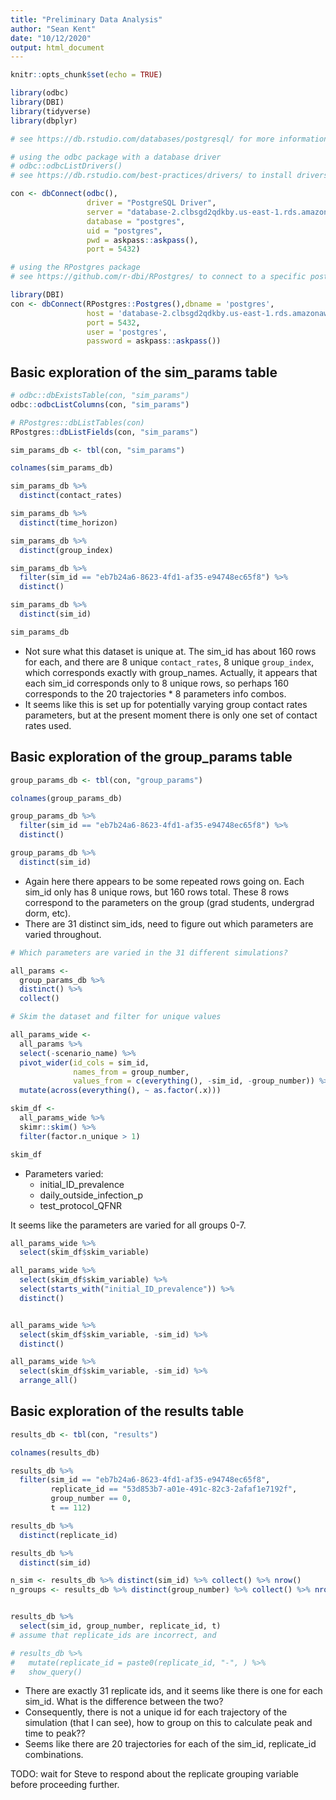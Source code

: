 ```yaml
---
title: "Preliminary Data Analysis"
author: "Sean Kent"
date: "10/12/2020"
output: html_document
---
```


```r
knitr::opts_chunk$set(echo = TRUE)

library(odbc)
library(DBI)
library(tidyverse)
library(dbplyr)

```


```r
# see https://db.rstudio.com/databases/postgresql/ for more information

# using the odbc package with a database driver
# odbc::odbcListDrivers()
# see https://db.rstudio.com/best-practices/drivers/ to install drivers

con <- dbConnect(odbc(), 
                 driver = "PostgreSQL Driver",
                 server = "database-2.clbsgd2qdkby.us-east-1.rds.amazonaws.com",
                 database = "postgres",
                 uid = "postgres",
                 pwd = askpass::askpass(),
                 port = 5432)

# using the RPostgres package
# see https://github.com/r-dbi/RPostgres/ to connect to a specific postgres database

library(DBI)
con <- dbConnect(RPostgres::Postgres(),dbname = 'postgres', 
                 host = 'database-2.clbsgd2qdkby.us-east-1.rds.amazonaws.com', 
                 port = 5432, 
                 user = 'postgres', 
                 password = askpass::askpass())

```

## Basic exploration of the sim_params table

```r
# odbc::dbExistsTable(con, "sim_params")
odbc::odbcListColumns(con, "sim_params")

# RPostgres::dbListTables(con)
RPostgres::dbListFields(con, "sim_params")
```


```r
sim_params_db <- tbl(con, "sim_params")

colnames(sim_params_db)

sim_params_db %>% 
  distinct(contact_rates)

sim_params_db %>% 
  distinct(time_horizon)

sim_params_db %>% 
  distinct(group_index)

sim_params_db %>% 
  filter(sim_id == "eb7b24a6-8623-4fd1-af35-e94748ec65f8") %>% 
  distinct()

sim_params_db %>% 
  distinct(sim_id)

sim_params_db

```

- Not sure what this dataset is unique at.  The sim_id has about 160 rows for each, and there are 8 unique `contact_rates`, 8 unique `group_index`, which corresponds exactly with group_names. Actually, it appears that each sim_id corresponds only to 8 unique rows, so perhaps 160 corresponds to the 20 trajectories * 8 parameters info combos.  
- It seems like this is set up for potentially varying group contact rates parameters, but at the present moment there is only one set of contact rates used.  


## Basic exploration of the group_params table

```r
group_params_db <- tbl(con, "group_params")

colnames(group_params_db)

group_params_db %>% 
  filter(sim_id == "eb7b24a6-8623-4fd1-af35-e94748ec65f8") %>% 
  distinct()

group_params_db %>% 
  distinct(sim_id)


```

- Again here there appears to be some repeated rows going on.  Each sim_id only has 8 unique rows, but 160 rows total.  These 8 rows correspond to the parameters on the group (grad students, undergrad dorm, etc).  
- There are 31 distinct sim_ids, need to figure out which parameters are varied throughout. 

```r
# Which parameters are varied in the 31 different simulations?

all_params <- 
  group_params_db %>% 
  distinct() %>% 
  collect()

# Skim the dataset and filter for unique values

all_params_wide <-   
  all_params %>% 
  select(-scenario_name) %>% 
  pivot_wider(id_cols = sim_id,  
              names_from = group_number,
              values_from = c(everything(), -sim_id, -group_number)) %>% 
  mutate(across(everything(), ~ as.factor(.x)))

skim_df <- 
  all_params_wide %>% 
  skimr::skim() %>% 
  filter(factor.n_unique > 1)

skim_df
```

- Parameters varied:
  - initial_ID_prevalence
  - daily_outside_infection_p
  - test_protocol_QFNR
  
It seems like the parameters are varied for all groups 0-7.  


```r
all_params_wide %>% 
  select(skim_df$skim_variable) 

all_params_wide %>% 
  select(skim_df$skim_variable) %>% 
  select(starts_with("initial_ID_prevalence")) %>% 
  distinct()


all_params_wide %>% 
  select(skim_df$skim_variable, -sim_id) %>% 
  distinct()

all_params_wide %>% 
  select(skim_df$skim_variable, -sim_id) %>% 
  arrange_all()
```

<!-- More detail on how the parameters are varied: -->

<!-- - For `initial_ID_prevalence`, there are 11 unique combinations -->
<!--   - Group 0 (UGD): there are 4 unique values: 0.00294, 0.00090, 0.00274, 0.00027. -->
<!--     - The most common value is 0.00294 -->
<!--   - Group 1 (UGOC): there are 4 unique values: 0.00090, 0.00973, 0.00274, 0.00027. -->
<!--     - The most common value is 0.00973, the other values happen once -->
<!--   - Group 2 (GSR): there are 2 unique values: 0.03297, 0.00027, 0.00090, 0.00027. -->
<!--     - The most common value is 0.03297, the other value happens once -->
<!--   - Group 3 (GSO): there are 2 unique values: 0.03297, 0.00027 -->
<!--     - The most common value is 0.03297, the other value happens once -->
<!-- - For `daily_outside_infection_p`, there are 7 unique combinations -->
<!--   - For groups 0, 1, 2, there are 3 unique values: 1.2e-5, 1.5e-4, 3.0e-4 -->
<!--     - The most common value is 1.2e-5. -->
<!--     - The other values happen once in each combination, and there is one setting where all are set to 1.2e-5 -->
<!-- - For `test_protocol_QFNR`, there are 4 unique combinations -->
<!--   - For group 0, 1, 2, there are 2 unique values: 0.1, 0.3 -->
<!--   - The common value is 0.1 -->
<!--   - Values are changed to 0.3 for one group in each setting.   -->

<!-- Ignoring sim_id, it seems like there are actually only 20 unique parameter combinations.  There is a group of 12 sim_ids that only represent 1 combination of the parameter settings, and they are the most common.   -->


## Basic exploration of the results table

```r
results_db <- tbl(con, "results")

colnames(results_db)

results_db %>% 
  filter(sim_id == "eb7b24a6-8623-4fd1-af35-e94748ec65f8",
         replicate_id == "53d853b7-a01e-491c-82c3-2afaf1e7192f",
         group_number == 0,
         t == 112) 

results_db %>% 
  distinct(replicate_id) 

results_db %>% 
  distinct(sim_id)

n_sim <- results_db %>% distinct(sim_id) %>% collect() %>% nrow()
n_groups <- results_db %>% distinct(group_number) %>% collect() %>% nrow()


results_db %>% 
  select(sim_id, group_number, replicate_id, t)
# assume that replicate_ids are incorrect, and 

# results_db %>% 
#   mutate(replicate_id = paste0(replicate_id, "-", ) %>% 
#   show_query()

```

- There are exactly 31 replicate ids, and it seems like there is one for each sim_id.  What is the difference between the two?  
- Consequently, there is not a unique id for each trajectory of the simulation (that I can see), how to group on this to calculate peak and time to peak??
- Seems like there are 20 trajectories for each of the sim_id, replicate_id combinations.  

TODO: wait for Steve to respond about the replicate grouping variable before proceeding further. 

